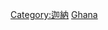 {{catmore}}
{{Commonscat|Transport in Ghana}}

[[Category:迦納|Category:迦納]]
[[Category:非洲各国交通|Ghana]]